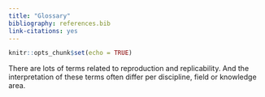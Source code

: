 ```yaml
---
title: "Glossary"
bibliography: references.bib
link-citations: yes
---
```


```r
knitr::opts_chunk$set(echo = TRUE)
```

There are lots of terms related to reproduction and replicability. And the interpretation of these terms often differ per discipline, field or knowledge area. 
